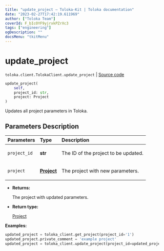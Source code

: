 ```yaml
---
title: "update_project — Toloka-Kit | Toloka documentation"
date: "2023-02-27T17:42:19.611969"
author: ["Toloka Team"]
coverId: F_bIcOYF9yjrxkPZrXc3
tags: ["engineering"]
ogDescription: ""
docsMenu: "tkitMenu"
---
```


# update_project
`toloka.client.TolokaClient.update_project` | [Source code](https://github.com/Toloka/toloka-kit/blob/v1.1.4/src/client/__init__.py#L1197)

```python
update_project(
    self,
    project_id: str,
    project: Project
)
```

Updates all project parameters in Toloka.

## Parameters Description

| Parameters | Type | Description |
| :----------| :----| :-----------|
`project_id`|**str**|<p>The ID of the project to be updated.</p>
`project`|**[Project](/docs/toloka-kit/reference/toloka.client.project.Project)**|<p>The project with new parameters.</p>

* **Returns:**

  The project with updated parameters.

* **Return type:**

  [Project](/docs/toloka-kit/reference/toloka.client.project.Project)

**Examples:**

```python
updated_project = toloka_client.get_project(project_id='1')
updated_project.private_comment = 'example project'
updated_project = toloka_client.update_project(project_id=updated_project.id, project=updated_project)
```